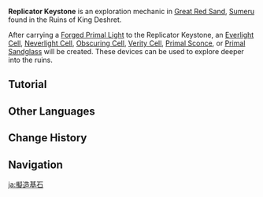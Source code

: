 {{Terminology Infobox
|image     = Replicator Keystone.png
|type      = Exploration
|region    = Sumeru
|subregion = Great Red Sand
}}
'''Replicator Keystone''' is an exploration mechanic in [[Great Red Sand]], [[Sumeru]] found in the Ruins of King Deshret.

After carrying a [[Forged Primal Light]] to the Replicator Keystone, an [[Everlight Cell]], [[Neverlight Cell]], [[Obscuring Cell]], [[Verity Cell]], [[Primal Sconce]], or [[Primal Sandglass]] will be created. These devices can be used to explore deeper into the ruins.

==Tutorial==
{{Transclude|Tutorial/The Mysterious Replicator Keystones}}

==Other Languages==
{{Other Languages
|en      = Replicator Keystone
|zhs     = 拟构基石
|zhs_rm  = Nǐgòu Jīshí
|zht     = 擬構基石
|zht_rm  = Nǐgòu Jīshí
|zh_tl   = 
|ja      = 擬造基石
|ja_rm   = Gizou Kiseki {{Assumed}}
|ja_tl   = Imitation Construct Cornerstone
|ko      = 재구축 초석
|ko_rm   = Jaeguchuk Choseok
|ko_tl   = Reconstruction Cornerstone
|es      = Losas replicantes
|es_tl   = Replicator Slabs
|fr      = Pierre réplicatrice
|fr_tl   = Replicator Stone
|ru      = Камень-репликатор
|ru_tl   = Replicator Stone
|th      = Replicator Keystone
|vi      = Đá Nhân Bản
|vi_tl   = 
|de      = Replikatorenstein
|de_tl   = Replicator Stone
|id      = Replicator Keystone
|pt      = Pedra Angular Replicadora
|pt_tl   = 
|tr      = 
|tr_tl   = 
|it      = 
|it_tl   = 
}}

==Change History==
{{Change History|3.1}}

==Navigation==
{{Exploration Navbox|Sumeru}}

[[ja:擬造基石]]